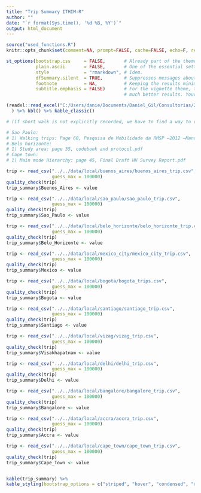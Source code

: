 ```yaml
---
title: "Trip Summary ITHIM-R"
author: ""
date: "`r format(Sys.time(), '%d %B, %Y')`"
output: html_document
---
```



```r
source("used_functions.R")
knitr::opts_chunk$set(comment=NA, prompt=FALSE, cache=FALSE, echo=F, results='asis')
```

```r

st_options(bootstrap.css     = FALSE,       # Already part of the theme so no need for it
           plain.ascii       = FALSE,       # One of the essential settings
           style             = "rmarkdown", # Idem.
           dfSummary.silent  = TRUE,        # Suppresses messages about temporary files
           footnote          = NA,          # Keeping the results minimalistic
           subtitle.emphasis = FALSE)       # For the vignette theme, this gives
                                            # much better results. Your mileage may vary

```
```r
(readxl::read_excel("C:/Users/danie/Documents/Daniel_Gil/Consultorias/2020/WorldBank/ITHIM-R/code/producing_trips_rd/Travel_survey_details.xlsx")
  ) %>% kbl() %>% kable_classic()

# (If short walk is not explicitly recorded, we have to find a way to remove; if they are missing, what should we do?)

# Sao Paulo:
# 1) Walking trips: Page 60, Pesquisa de Mobilidade da RMSP –2012 –Manual da Pesquisa Domiciliar
# Belo horizonte:
# 1) Study area: page 35, codebook and protocol.pdf
# Cape town:
# 1) Main mode Hierarchy: page 45, Final Draft HH Survey Report.pdf
```

```r
trip <- read_csv("../../data/local/buenos_aires/buenos_aires_trip.csv",
                 guess_max = 100000)
quality_check(trip)
trip_summary$Buenos_Aires <- value

trip <- read_csv("../../data/local/sao_paulo/sao_paulo_trip.csv",
                 guess_max = 100000)
quality_check(trip)
trip_summary$Sao_Paulo <- value

trip <- read_csv("../../data/local/belo_horizonte/belo_horizonte_trip.csv",
                 guess_max = 100000)
quality_check(trip)
trip_summary$Belo_Horizonte <- value

trip <- read_csv("../../data/local/mexico_city/mexico_city_trip.csv",
                 guess_max = 100000)
quality_check(trip)
trip_summary$Mexico <- value

trip <- read_csv("../../data/local/bogota/bogota_trips.csv",
                 guess_max = 100000)
quality_check(trip)
trip_summary$Bogota <- value

trip <- read_csv("../../data/local/santiago/santiago_trip.csv",
                 guess_max = 100000)
quality_check(trip)
trip_summary$Santiago <- value

trip <- read_csv("../../data/local/vizag/vizag_trip.csv",
                 guess_max = 100000)
quality_check(trip)
trip_summary$Visakhapatnam <- value

trip <- read_csv("../../data/local/delhi/delhi_trip.csv",
                 guess_max = 100000)
quality_check(trip)
trip_summary$Delhi <- value

trip <- read_csv("../../data/local/bangalore/bangalore_trip.csv",
                 guess_max = 100000)
quality_check(trip)
trip_summary$Bangalore <- value

trip <- read_csv("../../data/local/accra/accra_trip.csv",
                 guess_max = 100000)
quality_check(trip)
trip_summary$Accra <- value

trip <- read_csv("../../data/local/cape_town/cape_town_trip.csv",
                 guess_max = 100000)
quality_check(trip)
trip_summary$Cape_Town <- value



```


```r
kable(trip_summary) %>%
kable_styling(bootstrap_options = c("striped", "hover", "condensed", "responsive"), font_size = 14, fixed_thead = T)
    
```
